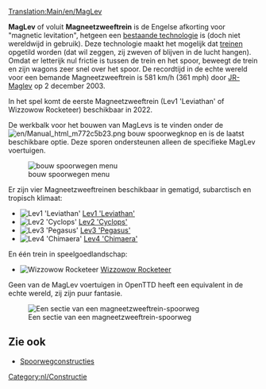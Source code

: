 [[Translation:Main/en/MagLev]]{{nl/Typen spoorweg}}

'''MagLev''' of voluit '''Magneetzweeftrein''' is de Engelse afkorting voor "magnetic levitation", hetgeen een [http://nl.wikipedia.org/wiki/Magneetzweeftrein bestaande technologie] is (doch niet wereldwijd in gebruik). Deze technologie maakt het mogelijk dat [[Main/nl/Treinen|treinen]] opgetild worden (dat wil zeggen, zij zweven of blijven in de lucht hangen). Omdat er letterijk nul frictie is tussen de trein en het spoor, beweegt de trein en zijn wagons zeer snel over het spoor. De recordtijd in de echte wereld voor een bemande Magneetzweeftrein is 581 km/h (361 mph) door [http://en.wikipedia.org/wiki/JR–Maglev JR-Maglev] op 2 december 2003.

In het spel komt de eerste Magneetzweeftrein (Lev1 'Leviathan' of Wizzowow Rocketeer) beschikbaar in 2022.

De werkbalk voor het bouwen van MagLevs is te vinden onder de [[File:en/Manual html m772c5b23.png]] bouw spoorwegknop en is de laatst beschikbare optie. Deze sporen ondersteunen alleen de specifieke MagLev voertuigen.

[[File:en/Spoorwegmenu.png|none|bouw spoorwegen menu]]

Er zijn vier Magneetzweeftreinen beschikbaar in gematigd, subarctisch en tropisch klimaat:
*[[File:en/Lev1leviathan.png|Lev1 'Leviathan']] [[Main/nl/Lev1 'Leviathan'|Lev1 'Leviathan']]
*[[File:en/Lev2cyclops.png|Lev2 'Cyclops']] [[Main/nl/Lev2 'Cyclops'|Lev2 'Cyclops']]
*[[File:en/Lev3pegasus.png|Lev3 'Pegasus']] [[Main/nl/Lev3 'Pegasus'|Lev3 'Pegasus']]
*[[File:en/Lev4chimaerarhead.png|Lev4 'Chimaera']] [[Main/nl/Lev4 'Chimaera'|Lev4 'Chimaera']]
En één trein in speelgoedlandschap:
*[[File:en/Wizzowowrocketeer.png|Wizzowow Rocketeer]] [[Main/nl/Wizzowow Rocketeer|Wizzowow Rocketeer]]

Geen van de MagLev voertuigen in OpenTTD heeft een equivalent in de echte wereld, zij zijn puur fantasie.

[[File:en/MaglevTemp.png|none|frame|Een sectie van een magneetzweeftrein-spoorweg]]

==Zie ook==
*[[Main/nl/Spoorwegconstructies|Spoorwegconstructies]]

[[Category:nl/Constructie]]